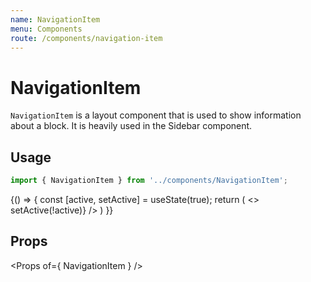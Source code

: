 ```yaml
---
name: NavigationItem
menu: Components
route: /components/navigation-item
---
```




# NavigationItem

`NavigationItem` is a layout component that is used to show information about
a block. It is heavily used in the Sidebar component. 

## Usage

```ts
import { NavigationItem } from '../components/NavigationItem';
```

<Playground>
{() => {
    const [active, setActive] = useState(true);
    return (
        <>
        <NavigationItem label="Toronto Raptors" postCount={1} active={active} onClick={() => setActive(!active)} />
        <NavigationItem label="Los Angeles Lakers" postCount={1} />
        <NavigationItem label="Miami Heat" postCount={1} />
        <NavigationItem label="Boston Celtics" postCount={1} />
        <NavigationItem label="Brooklyn Nets" postCount={1} />
        </>
    )
}}
</Playground>

## Props

<Props of={ NavigationItem } />
